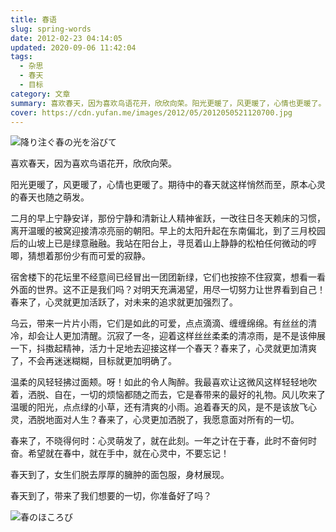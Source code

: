 ```yaml
---
title: 春语
slug: spring-words
date: 2012-02-23 04:14:05
updated: 2020-09-06 11:42:04
tags:
  - 杂思
  - 春天
  - 目标
category: 文章
summary: 喜欢春天，因为喜欢鸟语花开，欣欣向荣。阳光更暖了，风更暖了，心情也更暖了。期待中的春天就这样悄然而至，原心灵的春天也随之萌发。
cover: https://cdn.yufan.me/images/2012/05/2012050521120700.jpg
---
```


![降り注ぐ春の光を浴びて](https://cdn.yufan.me/images/2012/05/2012050521172300.jpg)

<MusicPlayer netease={1485319473} />

喜欢春天，因为喜欢鸟语花开，欣欣向荣。

阳光更暖了，风更暖了，心情也更暖了。期待中的春天就这样悄然而至，原本心灵的春天也随之萌发。

二月的早上宁静安详，那份宁静和清新让人精神雀跃，一改往日冬天赖床的习惯，离开温暖的被窝迎接清凉亮丽的朝阳。早上的太阳升起在东南偏北，到了三月校园后的山坡上已是绿意融融。我站在阳台上，寻觅着山上静静的松柏任何微动的哼唧，猜想着那份少有而可爱的寂静。

宿舍楼下的花坛里不经意间已经冒出一团团新绿，它们也按捺不住寂寞，想看一看外面的世界。这不正是我们吗？对明天充满渴望，用尽一切努力让世界看到自己！春来了，心灵就更加活跃了，对未来的追求就更加强烈了。

乌云，带来一片片小雨，它们是如此的可爱，点点滴滴、缠缠绵绵。有丝丝的清冷，却会让人更加清醒。沉寂了一冬，迎着这样丝丝柔柔的清凉雨，是不是该伸展一下，抖擞起精神，活力十足地去迎接这样一个春天？春来了，心灵就更加清爽了，不会再迷迷糊糊，目标就更加明确了。

温柔的风轻轻拂过面颊。呀！如此的令人陶醉。我最喜欢让这微风这样轻轻地吹着，洒脱、自在，一切的烦恼都随之而去，它是春带来的最好的礼物。风儿吹来了温暖的阳光，点点绿的小草，还有清爽的小雨。追着春天的风，是不是该放飞心灵，洒脱地面对人生？春来了，心灵更加洒脱了，我愿意面对所有的一切。

春来了，不晓得何时：心灵萌发了，就在此刻。一年之计在于春，此时不奋何时奋。希望就在春中，就在手中，就在心灵中，不要忘记！

春天到了，女生们脱去厚厚的臃肿的面包服，身材展现。

春天到了，带来了我们想要的一切，你准备好了吗？

![春のほころび](https://cdn.yufan.me/images/2012/05/2012050521085500.jpg)
